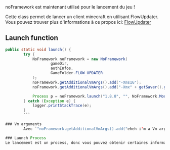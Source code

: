 
<Callout type="information" emoji="❤">
  noFramework est maintenant utilisé pour le lancement du jeu !
</Callout>

Cette class permet de lancer un client minecraft en utilisant FlowUpdater. Vous pouvez trouver plus d'informations à ce propos ici: [FlowUpdater](../../flow-updater)

## Launch function
```java
public static void launch() {
        try {
            NoFramework noFramework = new NoFramework(
                    gameDir,
                    authInfos,
                    GameFolder.FLOW_UPDATER
            );
            noFramework.getAdditionalVmArgs().add("-Xms1G");
            noFramework.getAdditionalVmArgs().add("-Xmx" + getSaver().get("ram") + "G");

            Process p = noFramework.launch("1.8.8", "", NoFramework.ModLoader.VANILLA);
        } catch (Exception e) {
            logger.printStackTrace(e);
        }
        ```

### Vm arguments
        Avec `"noFramework.getAdditionalVmArgs().add("eheh i'm a Vm argument");`, vous pouvez ajouter un argument à la jvm, mais vous n'avez pas enormément de possibilité d'utilisation pour un client minecraft. Généralement, vous allez l'utiliser pour argument concernant l'allocation en mémoire.

### Launch Process
Le lancement est un process, donc vous pouvez obtenir certaines informations, comme par exemple de savoir s'il est toujours fonctionnel. [Plus d'informations](https://docs.oracle.com/javase/8/docs/api/java/lang/Process.html)
